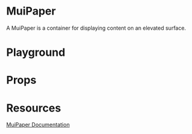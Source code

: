 

<Meta title="Mirage/MuiPaper" of={MuiPaperStories} />

# MuiPaper

A MuiPaper is a container for displaying content on an elevated surface.

# Playground

<Canvas of={MuiPaperStories.Playground} />

# Props

<Controls />

# Resources

[MuiPaper Documentation](https://mui.com/material-ui/api/paper/)
